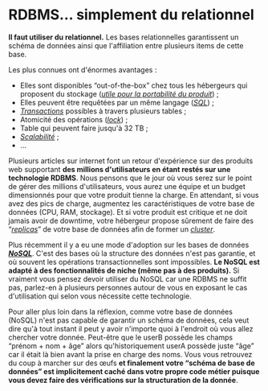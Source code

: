 # RDBMS… simplement du relationnel

**Il faut utiliser du relationnel.** Les bases relationnelles garantissent un schéma de données ainsi que l'affiliation entre plusieurs items de cette base.

Les plus connues ont d'énormes avantages :

- Elles sont disponibles “out-of-the-box” chez tous les hébergeurs qui proposent du stockage ([_utile pour la portabilité du produit_](#portabilité-du-projet)) ;
- Elles peuvent être requêtées par un même langage ([_SQL_](https://en.wikipedia.org/wiki/SQL)) ;
- [_Transactions_](https://en.wikipedia.org/wiki/Database_transaction) possibles à travers plusieurs tables ;
- Atomicité des opérations ([_lock_](https://en.wikipedia.org/wiki/Record_locking)) ;
- Table qui peuvent faire jusqu'à 32 TB ;
- [_Scalabilité_](https://fr.wiktionary.org/wiki/scalabilit%C3%A9) ;
- …

Plusieurs articles sur internet font un retour d'expérience sur des produits web supportant **des millions d'utilisateurs en étant restés sur une technologie RDBMS**. Nous pensons que le jour où vous serez sur le point de gérer des millions d'utilisateurs, vous aurez une équipe et un budget dimensionnés pour que votre produit tienne la charge. En attendant, si vous avez des pics de charge, augmentez les caractéristiques de votre base de données (CPU, RAM, stockage). Et si votre produit est critique et ne doit jamais avoir de downtime, votre hébergeur propose sûrement de faire des “[_replicas_](<https://en.wikipedia.org/wiki/Replication_(computing)>)” de votre base de données afin de former un [_cluster_](https://en.wikipedia.org/wiki/High-availability_cluster).

Plus récemment il y a eu une mode d'adoption sur les bases de données [**_NoSQL_**](https://en.wikipedia.org/wiki/NoSQL). C'est des bases où la structure des données n'est pas garantie, et où souvent les opérations transactionnelles sont impossibles. **Le NoSQL est adapté à des fonctionnalités de niche (même pas à des produits).** Si vraiment vous pensez devoir utiliser du NoSQL car une RDBMS ne suffit pas, parlez-en à plusieurs personnes autour de vous en exposant le cas d'utilisation qui selon vous nécessite cette technologie.

Pour aller plus loin dans la réflexion, comme votre base de données (NoSQL) n'est pas capable de garantir un schéma de données, cela veut dire qu'à tout instant il peut y avoir n'importe quoi à l'endroit où vous allez chercher votre donnée. Peut-être que le userB possède les champs “prénom + nom + âge” alors qu'historiquement userA possède juste “âge” car il était là bien avant la prise en charge des noms. Vous vous retrouvez du coup à marcher sur des œufs **et finalement votre “schéma de base de données” est implicitement caché dans votre propre code métier puisque vous devez faire des vérifications sur la structuration de la donnée**.
